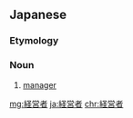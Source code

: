 ==Japanese==
{{ja-kanjitab|けい|えい|しゃ|yomi=o}}

===Etymology===
{{suffix|経営|者|lang=ja|sort=けいえいしゃ}}

===Noun===
{{ja-noun|けいえいしゃ|kyu=經營者}}

# [[manager]]
#: {{ja-usex|企業の'''経営者'''に聞いた。|きぎょう の '''けいえいしゃ''' に き.いた。|We asked the company's manager.}}

[[mg:経営者]]
[[ja:経営者]]
[[chr:経営者]]